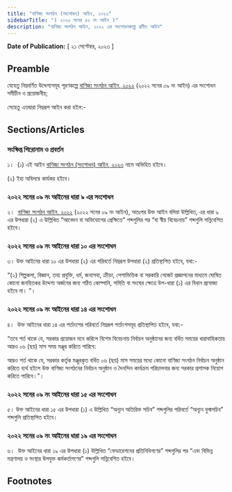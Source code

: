 ```yaml
---
title: "বাণিজ্য সংগঠন (সংশোধন) আইন, ২০২৩"
sidebarTitle: "( ২০২৩ সনের ৪২ নং আইন )"
description: "বাণিজ্য সংগঠন আইন, ২০২২ এর সংশোধনকল্পে প্রণীত আইন"
---
```


**Date of Publication:** [ ২১ সেপ্টেম্বর, ২০২৩ ]

## Preamble

যেহেতু নিম্নবর্ণিত উদ্দেশ্যসমূহ পূরণকল্পে [বাণিজ্য সংগঠন আইন, ২০২২](/act-1405.html "বাণিজ্য সংগঠন আইন, ২০২২") (২০২২ সনের ০৯ নং আইন) এর সংশোধন সমীচীন ও প্রয়োজনীয়;

সেহেতু এতদ্বারা নিম্নরূপ আইন করা হইল:-

## Sections/Articles

### সংক্ষিপ্ত শিরোনাম ও প্রবর্তন

১।  (১) এই আইন [বাণিজ্য সংগঠন (সংশোধন) আইন, ২০২৩](/act-1460.html "বাণিজ্য সংগঠন (সংশোধন) আইন, ২০২৩") নামে অভিহিত হইবে।

(২) ইহা অবিলম্বে কার্যকর হইবে।

### ২০২২ সনের ০৯ নং আইনের ধারা ৯ এর সংশোধন

২।  [বাণিজ্য সংগঠন আইন, ২০২২](/act-1405.html "বাণিজ্য সংগঠন আইন, ২০২২") (২০২২ সনের ০৯ নং আইন), অতঃপর উক্ত আইন বলিয়া উল্লিখিত, এর ধারা ৯ এর উপধারা (২) এ উল্লিখিত “আবেদন বা অভিযোগের প্রেক্ষিতে” শব্দগুলির পর “বা স্বীয় বিবেচনায়” শব্দগুলি সন্নিবেশিত হইবে।

### ২০২২ সনের ০৯ নং আইনের ধারা ১০ এর সংশোধন

৩। উক্ত আইনের ধারা ১০ এর উপধারা (২) এর পরিবর্তে নিম্নরূপ উপধারা (২) প্রতিস্থাপিত হইবে, যথা:-

“(২) শিল্পকলা, বিজ্ঞান, তথ্য প্রযুক্তি, ধর্ম, জনসেবা, ক্রীড়া, পেশাভিত্তিক বা সরকারি গেজেট প্রজ্ঞাপনের মাধ্যমে ঘোষিত কোনো জনহিতকর উদ্দেশ্য অর্জনের জন্য গঠিত কোম্পানি, সমিতি বা সংঘের ক্ষেত্রে উপ-ধারা (১) এর বিধান প্রযোজ্য হইবে না। ”।

### ২০২২ সনের ০৯ নং আইনের ধারা ১৪ এর সংশোধন

৪।  উক্ত আইনের ধারা ১৪ এর শর্তাংশের পরিবর্তে নিম্নরূপ শর্তাংশসমূহ প্রতিস্থাপিত হইবে, যথা:-

“তবে শর্ত থাকে যে, সরকার প্রয়োজন মনে করিলে বিশেষ বিবেচনায় নির্বাচন অনুষ্ঠানের জন্য বর্ধিত সময়ের ধারাবাহিকতায় আরও ০৬ (ছয়) মাস সময় মঞ্জুর করিতে পারিবে:

আরও শর্ত থাকে যে, সরকার কর্তৃক মঞ্জুরকৃত বর্ধিত ০৬ (ছয়) মাস সময়ের মধ্যে কোনো বাণিজ্য সংগঠন নির্বাচন অনুষ্ঠান করিতে ব্যর্থ হইলে উক্ত বাণিজ্য সংগঠনের নির্বাচন অনুষ্ঠান ও দৈনন্দিন কার্যক্রম পরিচালনার জন্য সরকার প্রশাসক নিয়োগ করিতে পারিবে।”।

### ২০২২ সনের ০৯ নং আইনের ধারা ১৫ এর সংশোধন

৫। উক্ত আইনের ধারা ১৫ এর উপধারা (১) এ উল্লিখিত “অন্যূন অতিরিক্ত সচিব” শব্দগুলির পরিবর্তে “অন্যূন যুগ্মসচিব” শব্দগুলি প্রতিস্থাপিত হইবে।

### ২০২২ সনের ০৯ নং আইনের ধারা ১৯ এর সংশোধন

৬।  উক্ত আইনের ধারা ১৯ এর উপধারা (১) উল্লিখিত “ফেডারেশনের প্রতিনিধিগণের” শব্দগুলির পর “এবং বিভিন্ন মন্ত্রণালয় ও সংস্থার উপযুক্ত কর্মকর্তাগণের” শব্দগুলি সন্নিবেশিত হইবে।

## Footnotes
